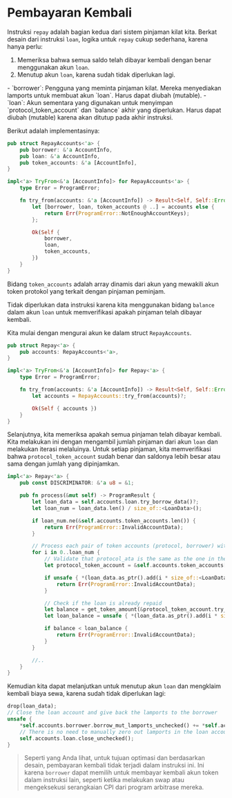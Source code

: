 # Pembayaran Kembali

Instruksi `repay` adalah bagian kedua dari sistem pinjaman kilat kita. Berkat desain dari instruksi `loan`, logika untuk `repay` cukup sederhana, karena hanya perlu:
1. Memeriksa bahwa semua saldo telah dibayar kembali dengan benar menggunakan akun `loan`.
2. Menutup akun `loan`, karena sudah tidak diperlukan lagi.

<ArticleSection name="Akun yang Diperlukan" id="required-accounts" level="h2" />
- `borrower`: Pengguna yang meminta pinjaman kilat. Mereka menyediakan lamports untuk membuat akun `loan`. Harus dapat diubah (mutable).
- `loan`: Akun sementara yang digunakan untuk menyimpan `protocol_token_account` dan `balance` akhir yang diperlukan. Harus dapat diubah (mutable) karena akan ditutup pada akhir instruksi.

Berikut adalah implementasinya:

```rust
pub struct RepayAccounts<'a> {
    pub borrower: &'a AccountInfo,
    pub loan: &'a AccountInfo,
    pub token_accounts: &'a [AccountInfo],
}

impl<'a> TryFrom<&'a [AccountInfo]> for RepayAccounts<'a> {
    type Error = ProgramError;

    fn try_from(accounts: &'a [AccountInfo]) -> Result<Self, Self::Error> {
        let [borrower, loan, token_accounts @ ..] = accounts else {
            return Err(ProgramError::NotEnoughAccountKeys);
        };

        Ok(Self {
            borrower,
            loan,
            token_accounts,
        })
    }
}
```

Bidang `token_accounts` adalah array dinamis dari akun yang mewakili akun token protokol yang terkait dengan pinjaman peminjam.

<ArticleSection name="Data Instruksi" id="instruction-data" level="h2" />

Tidak diperlukan data instruksi karena kita menggunakan bidang `balance` dalam akun `loan` untuk memverifikasi apakah pinjaman telah dibayar kembali.

<ArticleSection name="Logika Instruksi" id="instruction-logic" level="h2" />

Kita mulai dengan mengurai akun ke dalam struct `RepayAccounts`.

```rust
pub struct Repay<'a> {
    pub accounts: RepayAccounts<'a>,
}

impl<'a> TryFrom<&'a [AccountInfo]> for Repay<'a> {
    type Error = ProgramError;

    fn try_from(accounts: &'a [AccountInfo]) -> Result<Self, Self::Error> {
        let accounts = RepayAccounts::try_from(accounts)?;

        Ok(Self { accounts })
    }
}

```

Selanjutnya, kita memeriksa apakah semua pinjaman telah dibayar kembali. Kita melakukan ini dengan mengambil jumlah pinjaman dari akun `loan` dan melakukan iterasi melaluinya. Untuk setiap pinjaman, kita memverifikasi bahwa `protocol_token_account` sudah benar dan saldonya lebih besar atau sama dengan jumlah yang dipinjamkan.

```rust
impl<'a> Repay<'a> {
    pub const DISCRIMINATOR: &'a u8 = &1;

    pub fn process(&mut self) -> ProgramResult {
        let loan_data = self.accounts.loan.try_borrow_data()?;
        let loan_num = loan_data.len() / size_of::<LoanData>();

        if loan_num.ne(&self.accounts.token_accounts.len()) {
            return Err(ProgramError::InvalidAccountData);
        }

        // Process each pair of token accounts (protocol, borrower) with corresponding amounts
        for i in 0..loan_num {
            // Validate that protocol_ata is the same as the one in the loan account
            let protocol_token_account = &self.accounts.token_accounts[i];

            if unsafe { *(loan_data.as_ptr().add(i * size_of::<LoanData>()) as *const [u8; 32]) } != *protocol_token_account.key() {
                return Err(ProgramError::InvalidAccountData);
            }

            // Check if the loan is already repaid
            let balance = get_token_amount(&protocol_token_account.try_borrow_data()?);
            let loan_balance = unsafe { *(loan_data.as_ptr().add(i * size_of::<LoanData>() + size_of::<[u8; 32]>()) as *const u64) };

            if balance < loan_balance {
                return Err(ProgramError::InvalidAccountData);
            }
        }

        //..
    }
}
```

Kemudian kita dapat melanjutkan untuk menutup akun `loan` dan mengklaim kembali biaya sewa, karena sudah tidak diperlukan lagi:

```rust
drop(loan_data);
// Close the loan account and give back the lamports to the borrower
unsafe {
    *self.accounts.borrower.borrow_mut_lamports_unchecked() += *self.accounts.loan.borrow_lamports_unchecked();
    // There is no need to manually zero out lamports in the loan account because it is done in the close_unchecked function
    self.accounts.loan.close_unchecked();
}
```

> Seperti yang Anda lihat, untuk tujuan optimasi dan berdasarkan desain, pembayaran kembali tidak terjadi dalam instruksi ini. Ini karena `borrower` dapat memilih untuk membayar kembali akun token dalam instruksi lain, seperti ketika melakukan swap atau mengeksekusi serangkaian CPI dari program arbitrase mereka.
